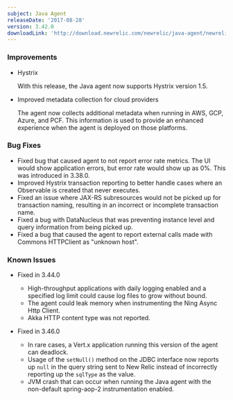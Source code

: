 ```yaml
---
subject: Java Agent
releaseDate: '2017-08-28'
version: 3.42.0
downloadLink: 'http://download.newrelic.com/newrelic/java-agent/newrelic-agent/3.42.0'
---
```


### Improvements

* Hystrix

  With this release, the Java agent now supports Hystrix version 1.5.
* Improved metadata collection for cloud providers

  The agent now collects additional metadata when running in AWS, GCP, Azure, and PCF. This information is used to provide an enhanced experience when the agent is deployed on those platforms.

### Bug Fixes

* Fixed bug that caused agent to not report error rate metrics. The UI would show application errors, but error rate would show up as 0%. This was introduced in 3.38.0.
* Improved Hystrix transaction reporting to better handle cases where an Observable is created that never executes.
* Fixed an issue where JAX-RS subresources would not be picked up for transaction naming, resulting in an incorrect or incomplete transaction name.
* Fixed a bug with DataNucleus that was preventing instance level and query information from being picked up.
* Fixed a bug that caused the agent to report external calls made with Commons HTTPClient as "unknown host".

### Known Issues

* Fixed in 3.44.0

  * High-throughput applications with daily logging enabled and a specified log limit could cause log files to grow without bound.
  * The agent could leak memory when instrumenting the Ning Async Http Client.
  * Akka HTTP content type was not reported.
* Fixed in 3.46.0

  * In rare cases, a Vert.x application running this version of the agent can deadlock.
  * Usage of the `setNull()` method on the JDBC interface now reports up `null` in the query string sent to New Relic instead of incorrectly reporting up the `sqlType` as the value.
  * JVM crash that can occur when running the Java agent with the non-default spring-aop-2 instrumentation enabled.

